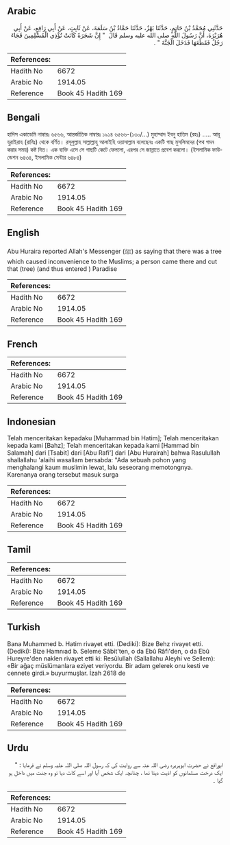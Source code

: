 ## Arabic


<div dir="rtl" lang="ar" style={{fontSize:'larger',backgroundColor:'#f8f9fa',padding:20}}>
حَدَّثَنِي مُحَمَّدُ بْنُ حَاتِمٍ، حَدَّثَنَا بَهْزٌ، حَدَّثَنَا حَمَّادُ بْنُ سَلَمَةَ، عَنْ ثَابِتٍ، عَنْ أَبِي رَافِعٍ، عَنْ أَبِي هُرَيْرَةَ، أَنَّ رَسُولَ اللَّهِ صلى الله عليه وسلم قَالَ ‏ "‏ إِنَّ شَجَرَةً كَانَتْ تُؤْذِي الْمُسْلِمِينَ فَجَاءَ رَجُلٌ فَقَطَعَهَا فَدَخَلَ الْجَنَّةَ ‏"‏ ‏.‏
</div>
<div style={{backgroundColor:'#f8f9fa',padding:20, marginBottom: 10}}><table> <thead> <tr> <th>References:</th> <th></th> </tr> </thead> <tbody><tr><td>Hadith No</td><td>6672</td></tr><tr><td>Arabic No</td><td>1914.05</td></tr><tr><td>Reference</td><td>Book 45 Hadith 169</td></tr></tbody></table></div>

## Bengali


<div dir="ltr" lang="bn" style={{fontSize:'larger',backgroundColor:'#f8f9fa',padding:20}}>
হাদিস একাডেমি নাম্বারঃ ৬৫৬৬, আন্তর্জাতিক নাম্বারঃ ১৯১৪ ৬৫৬৬-(১৩০/...) মুহাম্মাদ ইবনু হাতিম (রহঃ) ..... আবূ হুরাইরাহ (রাযিঃ) থেকে বর্ণিত। রসূলুল্লাহ সাল্লাল্লাহু আলাইহি ওয়াসাল্লাম বলেছেনঃ একটি গাছ মুসলিমদের (পথ গমন করার সময়) কষ্ট দিত। এক ব্যক্তি এসে সে গাছটি কেটে ফেললো, এরপর সে জান্নাতে প্রবেশ করলো। (ইসলামিক ফাউন্ডেশন ৬৪৩৪, ইসলামিক সেন্টার ৬৪৮৪)
</div>
<div style={{backgroundColor:'#f8f9fa',padding:20, marginBottom: 10}}><table> <thead> <tr> <th>References:</th> <th></th> </tr> </thead> <tbody><tr><td>Hadith No</td><td>6672</td></tr><tr><td>Arabic No</td><td>1914.05</td></tr><tr><td>Reference</td><td>Book 45 Hadith 169</td></tr></tbody></table></div>

## English


<div dir="ltr" lang="en" style={{fontSize:'larger',backgroundColor:'#f8f9fa',padding:20}}>
Abu Huraira reported Allah's Messenger (ﷺ) as saying that there was a tree which caused inconvenience to the Muslims; a person came there and cut that (tree) (and thus entered ) Paradise
</div>
<div style={{backgroundColor:'#f8f9fa',padding:20, marginBottom: 10}}><table> <thead> <tr> <th>References:</th> <th></th> </tr> </thead> <tbody><tr><td>Hadith No</td><td>6672</td></tr><tr><td>Arabic No</td><td>1914.05</td></tr><tr><td>Reference</td><td>Book 45 Hadith 169</td></tr></tbody></table></div>

## French


<div dir="ltr" lang="fr" style={{fontSize:'larger',backgroundColor:'#f8f9fa',padding:20}}>

</div>
<div style={{backgroundColor:'#f8f9fa',padding:20, marginBottom: 10}}><table> <thead> <tr> <th>References:</th> <th></th> </tr> </thead> <tbody><tr><td>Hadith No</td><td>6672</td></tr><tr><td>Arabic No</td><td>1914.05</td></tr><tr><td>Reference</td><td>Book 45 Hadith 169</td></tr></tbody></table></div>

## Indonesian


<div dir="ltr" lang="id" style={{fontSize:'larger',backgroundColor:'#f8f9fa',padding:20}}>
Telah menceritakan kepadaku [Muhammad bin Hatim]; Telah menceritakan kepada kami [Bahz]; Telah menceritakan kepada kami [Hammad bin Salamah] dari [Tsabit] dari [Abu Rafi'] dari [Abu Hurairah] bahwa Rasulullah shallallahu 'alaihi wasallam bersabda: "Ada sebuah pohon yang menghalangi kaum muslimin lewat, lalu seseorang memotongnya. Karenanya orang tersebut masuk surga
</div>
<div style={{backgroundColor:'#f8f9fa',padding:20, marginBottom: 10}}><table> <thead> <tr> <th>References:</th> <th></th> </tr> </thead> <tbody><tr><td>Hadith No</td><td>6672</td></tr><tr><td>Arabic No</td><td>1914.05</td></tr><tr><td>Reference</td><td>Book 45 Hadith 169</td></tr></tbody></table></div>

## Tamil


<div dir="ltr" lang="ta" style={{fontSize:'larger',backgroundColor:'#f8f9fa',padding:20}}>

</div>
<div style={{backgroundColor:'#f8f9fa',padding:20, marginBottom: 10}}><table> <thead> <tr> <th>References:</th> <th></th> </tr> </thead> <tbody><tr><td>Hadith No</td><td>6672</td></tr><tr><td>Arabic No</td><td>1914.05</td></tr><tr><td>Reference</td><td>Book 45 Hadith 169</td></tr></tbody></table></div>

## Turkish


<div dir="ltr" lang="tr" style={{fontSize:'larger',backgroundColor:'#f8f9fa',padding:20}}>
Bana Muhammed b. Hatim rivayet etti. (Dediki): Bize Behz rivayet etti. (Dediki): Bize Hamnıad b. Seleme Sâbit'ten, o da Ebû Râfi'den, o da Ebû Hureyre'den naklen rivayet etti ki: Resûlullah (Sallallahu Aleyhi ve Sellem): «Bir ağaç müslümanlara eziyet veriyordu. Bir adam gelerek onu kesti ve cennete girdi.» buyurmuşlar. İzah 2618 de
</div>
<div style={{backgroundColor:'#f8f9fa',padding:20, marginBottom: 10}}><table> <thead> <tr> <th>References:</th> <th></th> </tr> </thead> <tbody><tr><td>Hadith No</td><td>6672</td></tr><tr><td>Arabic No</td><td>1914.05</td></tr><tr><td>Reference</td><td>Book 45 Hadith 169</td></tr></tbody></table></div>

## Urdu


<div dir="rtl" lang="ur" style={{fontSize:'larger',backgroundColor:'#f8f9fa',padding:20}}>
ابورافع نے حضرت ابوہریرہ رضی اللہ عنہ سے روایت کی کہ رسول اللہ صلی اللہ علیہ وسلم نے فرمایا : " ایک درخت مسلمانوں کو اذیت دیتا تھا ، چنانچہ ایک شخص آیا اور اسے کاٹ دیا تو وہ جنت میں داخل ہو گیا ۔
</div>
<div style={{backgroundColor:'#f8f9fa',padding:20, marginBottom: 10}}><table> <thead> <tr> <th>References:</th> <th></th> </tr> </thead> <tbody><tr><td>Hadith No</td><td>6672</td></tr><tr><td>Arabic No</td><td>1914.05</td></tr><tr><td>Reference</td><td>Book 45 Hadith 169</td></tr></tbody></table></div>